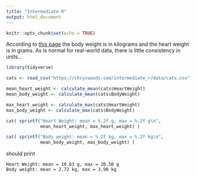 ```yaml
---
title: "Intermediate R"
output: html_document
---
```


```r
knitr::opts_chunk$set(echo = TRUE)
```

According to [this page](https://vincentarelbundock.github.io/Rdatasets/doc/MASS/cats.html)
the body weight is in kilograms and the heart weight is in grams. As is normal for
real-world data, there is little consistency in units...

```R
library(tidyverse)

cats <- read_csv("https://chryswoods.com/intermediate_r/data/cats.csv")

mean_heart_weight <- calculate_mean(cats$HeartWeight)
mean_body_weight <- calculate_mean(cats$BodyWeight)

max_heart_weight <- calculate_max(cats$HeartWeight)
max_body_weight <- calculate_max(cats$BodyWeight)

cat( sprintf("Heart Weight: mean = %.2f g, max = %.2f g\n", 
             mean_heart_weight, max_heart_weight) )

cat( sprintf("Body weight: mean = %.2f kg, max = %.2f kg\n",
             mean_body_weight, max_body_weight) )
```

should print

```
Heart Weight: mean = 10.63 g, max = 20.50 g
Body weight: mean = 2.72 kg, max = 3.90 kg
```
